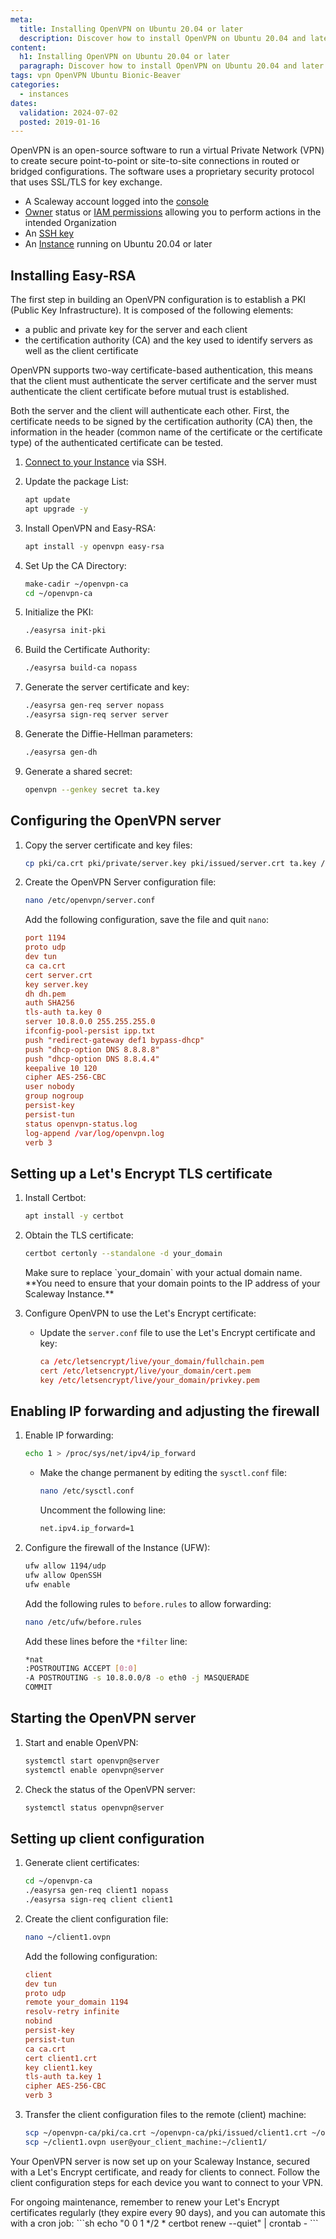 ```yaml
---
meta:
  title: Installing OpenVPN on Ubuntu 20.04 or later
  description: Discover how to install OpenVPN on Ubuntu 20.04 and later versions with this detailed tutorial. Follow our step-by-step guide to set up a secure VPN connection effortlessly.
content:
  h1: Installing OpenVPN on Ubuntu 20.04 or later
  paragraph: Discover how to install OpenVPN on Ubuntu 20.04 and later versions with this detailed tutorial. Follow our step-by-step guide to set up a secure VPN connection effortlessly.
tags: vpn OpenVPN Ubuntu Bionic-Beaver
categories:
  - instances
dates:
  validation: 2024-07-02
  posted: 2019-01-16
---
```


OpenVPN is an open-source software to run a virtual Private Network (VPN) to create secure point-to-point or site-to-site connections in routed or bridged configurations. The software uses a proprietary security protocol that uses SSL/TLS for key exchange.

<Macro id="requirements" />

- A Scaleway account logged into the [console](https://console.scaleway.com)
- [Owner](/identity-and-access-management/iam/concepts/#owner) status or [IAM permissions](/identity-and-access-management/iam/concepts/#permission) allowing you to perform actions in the intended Organization
- An [SSH key](/identity-and-access-management/organizations-and-projects/how-to/create-ssh-key/)
- An [Instance](/compute/instances/how-to/create-an-instance/) running on Ubuntu 20.04 or later

## Installing Easy-RSA

The first step in building an OpenVPN configuration is to establish a PKI (Public Key Infrastructure). It is composed of the following elements:

  - a public and private key for the server and each client
  - the certification authority (CA) and the key used to identify servers as well as the client certificate

OpenVPN supports two-way certificate-based authentication, this means that the client must authenticate the server certificate and the server must authenticate the client certificate before mutual trust is established.

Both the server and the client will authenticate each other. First, the certificate needs to be signed by the certification authority (CA) then, the information in the header (common name of the certificate or the certificate type) of the authenticated certificate can be tested.

1. [Connect to your Instance](/compute/instances/how-to/connect-to-instance/) via SSH.
2. Update the package List:
   ```sh
   apt update
   apt upgrade -y
   ```

3. Install OpenVPN and Easy-RSA:
   ```sh
   apt install -y openvpn easy-rsa
   ```

4. Set Up the CA Directory:
   ```sh
   make-cadir ~/openvpn-ca
   cd ~/openvpn-ca
   ```

5. Initialize the PKI:
   ```sh
   ./easyrsa init-pki
   ```

6. Build the Certificate Authority:
   ```sh
   ./easyrsa build-ca nopass
   ```

7. Generate the server certificate and key:
   ```sh
   ./easyrsa gen-req server nopass
   ./easyrsa sign-req server server
   ```

8. Generate the Diffie-Hellman parameters:
   ```sh
   ./easyrsa gen-dh
   ```

9. Generate a shared secret:
   ```sh
   openvpn --genkey secret ta.key
   ```

## Configuring the OpenVPN server

1. Copy the server certificate and key files:
   ```sh
   cp pki/ca.crt pki/private/server.key pki/issued/server.crt ta.key /etc/openvpn/
   ```

2. Create the OpenVPN Server configuration file:
   ```sh
   nano /etc/openvpn/server.conf
   ```
   Add the following configuration, save the file and quit `nano`:
   ```conf
   port 1194
   proto udp
   dev tun
   ca ca.crt
   cert server.crt
   key server.key
   dh dh.pem
   auth SHA256
   tls-auth ta.key 0
   server 10.8.0.0 255.255.255.0
   ifconfig-pool-persist ipp.txt
   push "redirect-gateway def1 bypass-dhcp"
   push "dhcp-option DNS 8.8.8.8"
   push "dhcp-option DNS 8.8.4.4"
   keepalive 10 120
   cipher AES-256-CBC
   user nobody
   group nogroup
   persist-key
   persist-tun
   status openvpn-status.log
   log-append /var/log/openvpn.log
   verb 3
   ```

## Setting up a Let's Encrypt TLS certificate

1. Install Certbot:
   ```sh
   apt install -y certbot
   ```

2. Obtain the TLS certificate:
   ```sh
   certbot certonly --standalone -d your_domain
   ```
   <Message type="tip">
      Make sure to replace `your_domain` with your actual domain name. **You need to ensure that your domain points to the IP address of your Scaleway Instance.**
   </Message>

3. Configure OpenVPN to use the Let's Encrypt certificate:
   - Update the `server.conf` file to use the Let's Encrypt certificate and key:
     ```conf
     ca /etc/letsencrypt/live/your_domain/fullchain.pem
     cert /etc/letsencrypt/live/your_domain/cert.pem
     key /etc/letsencrypt/live/your_domain/privkey.pem
     ```

## Enabling IP forwarding and adjusting the firewall

1. Enable IP forwarding:
   ```sh
   echo 1 > /proc/sys/net/ipv4/ip_forward
   ```
   - Make the change permanent by editing the `sysctl.conf` file:
     ```sh
     nano /etc/sysctl.conf
     ```
     Uncomment the following line:
     ```sh
     net.ipv4.ip_forward=1
     ```

2. Configure the firewall of the Instance (UFW):
   ```sh
   ufw allow 1194/udp
   ufw allow OpenSSH
   ufw enable
   ```

   Add the following rules to `before.rules` to allow forwarding:
   ```sh
   nano /etc/ufw/before.rules
   ```
   Add these lines before the `*filter` line:
   ```sh
   *nat
   :POSTROUTING ACCEPT [0:0]
   -A POSTROUTING -s 10.8.0.0/8 -o eth0 -j MASQUERADE
   COMMIT
   ```

## Starting the OpenVPN server

1. Start and enable OpenVPN:
   ```sh
   systemctl start openvpn@server
   systemctl enable openvpn@server
   ```

2. Check the status of the OpenVPN server:
   ```sh
   systemctl status openvpn@server
   ```

## Setting up client configuration

1. Generate client certificates:
   ```sh
   cd ~/openvpn-ca
   ./easyrsa gen-req client1 nopass
   ./easyrsa sign-req client client1
   ```

2. Create the client configuration file:
   ```sh
   nano ~/client1.ovpn
   ```
   Add the following configuration:
   ```conf
   client
   dev tun
   proto udp
   remote your_domain 1194
   resolv-retry infinite
   nobind
   persist-key
   persist-tun
   ca ca.crt
   cert client1.crt
   key client1.key
   tls-auth ta.key 1
   cipher AES-256-CBC
   verb 3
   ```

3. Transfer the client configuration files to the remote (client) machine:
   ```sh
   scp ~/openvpn-ca/pki/ca.crt ~/openvpn-ca/pki/issued/client1.crt ~/openvpn-ca/pki/private/client1.key ta.key user@your_client_machine:~/client1/
   scp ~/client1.ovpn user@your_client_machine:~/client1/
   ```

Your OpenVPN server is now set up on your Scaleway Instance, secured with a Let's Encrypt certificate, and ready for clients to connect. Follow the client configuration steps for each device you want to connect to your VPN.

<Message type="tip">
    For ongoing maintenance, remember to renew your Let's Encrypt certificates regularly (they expire every 90 days), and you can automate this with a cron job:
    ```sh
    echo "0 0 1 */2 * certbot renew --quiet" | crontab -
    ```
</Message>

